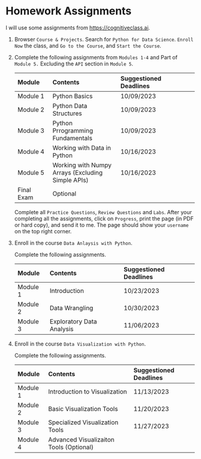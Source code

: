 # Homework Assignments

I will use some assignments from <https://cognitiveclass.ai>.

1.  Browser `Course & Projects`. Search for `Python for Data Science`. `Enroll Now` the class, and `Go to the Course`, and `Start the Course`. 

2.  Complete the following   assignments from `Modules 1-4` and Part of `Module 5.` Excluding the `API` section in `Module 5`. 
    
    | Module   | Contents             | Suggestioned Deadlines |
    |:----------|:--------------------|:-----------------------|
    | Module 1    | Python Basics   |     10/09/2023  |
    | Module 2    | Python Data Structures   |     10/09/2023  |
    | Module 3    | Python Prrogramming Fundamentals   |     10/09/2023  |
    | Module 4    | Working with Data in Python   |     10/16/2023  |
    | Module 5    | Working with Numpy Arrays (Excluding Simple APIs)   |     10/16/2023  |
    | Final Exam |     Optional                        |  |
    
    
    Complete all `Practice Questions`, `Review Questions` and `Labs`. After your completing all the assignments, click on `Progress`, print the page (in PDF or hard copy), and send it to me. The page should show your `username` on the top right corner. 


3. Enroll in the course `Data Anlaysis with Python`. 

    Complete the following   assignments. 
    
    | Module   | Contents             | Suggestioned Deadlines |
    |:----------|:--------------------|:-----------------------|
    | Module 1    | Introduction   |     10/23/2023  |
    | Module 2    | Data Wrangling   |     10/30/2023  |
    | Module 3    | Exploratory Data Analysis   |     11/06/2023  |
    
4. Enroll in the course `Data Visualization with Python`. 

    Complete the following   assignments. 
    
    | Module   | Contents             | Suggestioned Deadlines |
    |:----------|:--------------------|:-----------------------|
    | Module 1    | Introduction to Visualization   |     11/13/2023  |
    | Module 2    | Basic Visualization Tools   |     11/20/2023  |
    | Module 3    | Specialized Visualization Tools   |     11/27/2023  |
    | Module 4    | Advanced Visualizaiton Tools (Optional)  |       |
    
    